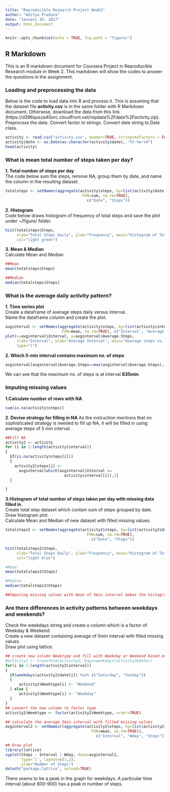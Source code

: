```yaml
---
title: "Reproducible Research Project Week2"
author: "Aditya Pradana"
date: "January 19, 2017"
output: html_document
---
```


```r
knitr::opts_chunk$set(echo = TRUE, fig.path = "figure/")
```
  
## R Markdown

This is an R markdown document for Coursera Project in Reproducible Research module in Week 2. This markdown will show the codes to answer the questions in the assignment.


### Loading and preprocessing the data

Below is the code to load data into R and process it.
This is assuming that the dataset file **activity.csv** is in the same folder with R Markdown document. Otherwise, download the data from this link (https://d396qusza40orc.cloudfront.net/repdata%2Fdata%2Factivity.zip).  
Preprocess the data. Convert factor to strings. Convert date string to Date class.

``` r
activity <- read.csv("activity.csv", header=TRUE, stringsAsFactors = FALSE)
activity$date <- as.Date(as.character(activity$date), "%Y-%m-%d")
head(activity)
```

### What is mean total number of steps taken per day?

**1. Total number of steps per day**  
The code below sum the steps, remove NA, group them by date, and name the column in the resulting dataset.
```r
totalsteps <- setNames(aggregate(activity$steps, by=list(activity$date), 
                                  FUN=sum, na.rm=TRUE), 
                                    c("Date", "Steps"))
```


**2. Histogram**  
Code below draws histogram of frequency of total steps and save the plot under ~/figure/ folder.
```r
hist(totalsteps$Steps, 
     xlab="Total Steps Daily", ylab="Frequency", main="Histogram of Total Steps", 
     col="light green")
```


**3. Mean & Median**  
Calculate Mean and Median
```r
##Mean
mean(totalsteps$Steps)

##Median
median(totalsteps$Steps)
```


### What is the average daily activity pattern?

**1. Time series plot**  
Create a dataframe of average steps daily versus interval.  
Name the dataframe column and create the plot.
```r
avginterval <- setNames(aggregate(activity$steps, by=list(activity$interval),
                         FUN=mean, na.rm=TRUE), c("Interval", "Average.Steps"))
plot(x=avginterval$Interval, y=avginterval$Average.Steps,
     xlab="Interval", ylab="Average Interval", main="Average steps vs. Interval",
     type="l")

```

**2. Which 5-min interval contains maximum no. of steps**
```r
avginterval[avginterval$Average.Steps==max(avginterval$Average.Steps),]
```

We can see that the maximum no. of steps is at interval **835min**.



### Imputing missing values

**1.Calculate number of rows with NA**
```r
sum(is.na(activity$steps))
```

**2. Devise strategy for filling in NA**
As the instruction mentions that no sophisticated strategy is needed to fill up NA, it will be filled in using average steps of 5 min interval.

```r
##Fill NA
activity2 <- activity
for (i in 1:length(activity$interval))
{
  if(is.na(activity$steps[i]))
  {
    activity2$steps[i] <- 
      avginterval[which(avginterval$Interval == 
                          activity$interval[i]),2]
  }

}
```

**3.Histogram of total number of steps taken per day with missing data filled in.**  
Create total step dataset which contain sum of steps grouped by date.  
Draw histogram plot.  
Calculate Mean and Median of new dataset with filled missing values.  

```r
totalsteps2 <- setNames(aggregate(activity2$steps, by=list(activity2$date), 
                                    FUN=sum, na.rm=TRUE), 
                                      c("Date", "Steps"))

hist(totalsteps2$Steps, 
     xlab="Total Steps Daily", ylab="Frequency", main="Histogram of Total Steps", 
     col="light blue")

#Mean
mean(totalsteps2$Steps)

#Median
median(totalsteps2$Steps)
```

```r
##Imputing missing values with mean of 5min interval makes the histogram looks more like normal distribution graph. The mean shifted to 10766 and since there are 9 similar values around the middle, the median also shifts to that value.
```

  
### Are there differences in activity patterns between weekdays and weekends?

Check the weekdays string and create a column which is a factor of Weekday & Weekend.  
Create a new dataset containing average of 5min interval with filled missing values.  
Draw plot using lattice.
```r
## create new column Weektype and fill with Weekday or Weekend based on date
#activity2 <- transform(activity2, Days=weekdays(activity2$date))
for(i in 1:length(activity2$interval))
{
  if(weekdays(activity2$date[i]) %in% c("Saturday", "Sunday"))
  {
      activity2$Weektype[i] <- "Weekend"
  } else {
      activity2$Weektype[i] <- "Weekday"
  }
}
## convert the new column to factor type
activity2$Weektype <- factor(activity2$Weektype, order=TRUE)

## calculate the average 5min interval with filled missing values
avginterval2 <- setNames((aggregate(activity2$steps, by=list(activity2$interval, activity2$Weektype),
                                      FUN=mean, na.rm=TRUE)), 
                                        c("Interval", "Wday", "Steps"))

## Draw plot
library(lattice)
xyplot(Steps ~ Interval | Wday, data=avginterval2, 
       type='l', layout=c(1,2), 
       ylab="Number of Steps")
detach("package:lattice", unload=TRUE)
```

There seems to be a peak in the graph for weekdays. A particular time interval (about 800-900) has a peak in number of steps.

